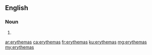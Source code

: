 ==English==

===Noun===
{{head|en|noun plural form}}

# {{plural of|erythema|lang=en}}

[[ar:erythemas]]
[[ca:erythemas]]
[[fr:erythemas]]
[[ku:erythemas]]
[[mg:erythemas]]
[[my:erythemas]]